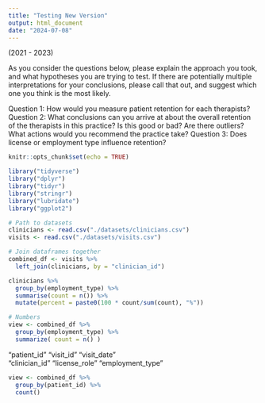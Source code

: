 ```yaml
---
title: "Testing New Version"
output: html_document
date: "2024-07-08"
---
```

(2021 - 2023)

As you consider the questions below, please explain the approach you took, and what hypotheses you are trying to test. If there are potentially multiple interpretations for your conclusions, please call that out, and suggest which one you think is the most likely.

Question 1: How would you measure patient retention for each therapists?
Question 2: What conclusions can you arrive at about the overall retention of the therapists in this practice? Is this good or bad? Are there outliers? What actions would you recommend the practice take?
Question 3: Does license or employment type influence retention?

```r
knitr::opts_chunk$set(echo = TRUE)

library("tidyverse")
library("dplyr")
library("tidyr")
library("stringr")
library("lubridate")
library("ggplot2")
```


```r
# Path to datasets 
clinicians <- read.csv("./datasets/clinicians.csv")
visits <- read.csv("./datasets/visits.csv")
```


```r
# Join dataframes together
combined_df <- visits %>% 
  left_join(clinicians, by = "clinician_id")
```


```r
clinicians %>%  
  group_by(employment_type) %>% 
  summarise(count = n()) %>% 
  mutate(percent = paste0(100 * count/sum(count), "%"))
```

```r
# Numbers
view <- combined_df %>% 
  group_by(employment_type) %>% 
  summarize( count = n() )
```


"patient_id"      "visit_id"        "visit_date"     
 "clinician_id"    "license_role"    "employment_type"

```r
view <- combined_df %>% 
  group_by(patient_id) %>% 
  count()
```


